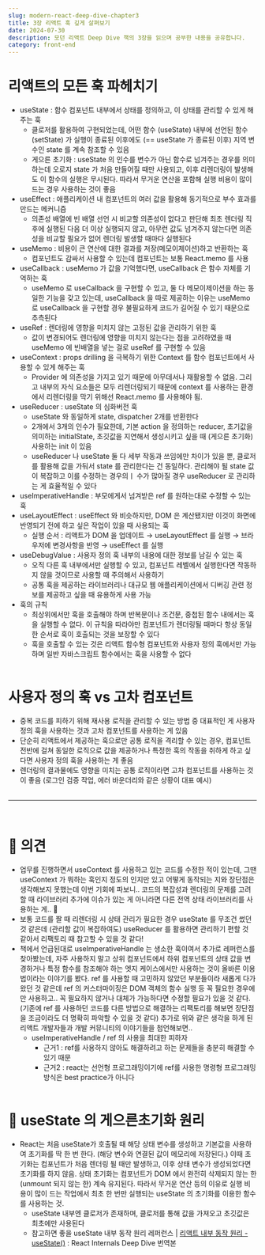 ```yaml
---
slug: modern-react-deep-dive-chapter3
title: 3장 리액트 훅 깊게 살펴보기
date: 2024-07-30
description: 모던 리액트 Deep Dive 책의 3장을 읽으며 공부한 내용을 공유합니다.
category: front-end
---
```


# 리액트의 모든 훅 파헤치기
- useState : 함수 컴포넌트 내부에서 상태를 정의하고, 이 상태를 관리할 수 있게 해주는 훅
    - 클로저를 활용하여 구현되었는데, 어떤 함수 (useState) 내부에 선언된 함수 (setState) 가 실행이 종료된 이후에도 (== useState 가 종료된 이후) 지역 변수인 state 를 계속 참조할 수 있음
    - 게으른 초기화 : useState 의 인수를 변수가 아닌 함수로 넘겨주는 경우를 의미하는데 오로지 state 가 처음 만들어질 때만 사용되고, 이후 리렌더링이 발생해도 이 함수의 실행은 무시된다. 따라서 무거운 연산을 포함해 실행 비용이 많이 드는 경우 사용하는 것이 좋음
- useEffect : 애플리케이션 내 컴포넌트의 여러 값을 활용해 동기적으로 부수 효과를 만드는 메커니즘
    - 의존성 배열에 빈 배열 선언 시 비교할 의존성이 없다고 판단해 최초 렌더링 직후에 실행된 다음 더 이상 실행되지 않고, 아무런 값도 넘겨주지 않는다면 의존성을 비교할 필요가 없어 렌더링 발생할 때마다 실행된다
- useMemo : 비용이 큰 연산에 대한 결과를 저장(메모이제이션)하고 반환하는 훅
    - 컴포넌트도 감싸서 사용할 수 있는데 컴포넌트는 보통 React.memo 를 사용
- useCallback : useMemo 가 값을 기억했다면, useCallback 은 함수 자체를 기억하는 훅
    - useMemo 로 useCallback 을 구현할 수 있고, 둘 다 메모이제이션을 하는 동일한 기능을 갖고 있는데, useCallback 을 따로 제공하는 이유는 useMemo 로 useCallback 을 구현할 경우 불필요하게 코드가 길어질 수 있기 때문으로 추측된다
- useRef : 렌더링에 영향을 미치지 않는 고정된 값을 관리하기 위한 훅
    - 값이 변경되어도 렌더링에 영향을 미치지 않는다는 점을 고려하였을 때 useMemo 에 빈배열을 넣는 걸로 useRef 를 구현할 수 있음
- useContext : props drilling 을 극복하기 위한 Context 를 함수 컴포넌트에서 사용할 수 있게 해주는 훅
    - Provider 에 의존성을 가지고 있기 때문에 아무데서나 재활용할 수 없음. 그리고 내부의 자식 요소들은 모두 리렌더링되기 때문에 context 를 사용하는 환경에서 리렌더링을 막기 위해선 React.memo 를 사용해야 됨.
- useReducer : useState 의 심화버전 훅
    - useState 와 동일하게 state, dispatcher 2개를 반환한다
    - 2개에서 3개의 인수가 필요한데, 기본 action 을 정의하는 reducer, 초기값을 의미하는 initialState, 초깃값을 지연해서 생성시키고 싶을 때 (게으른 초기화) 사용하는 init 이 있음
    - useReducer 나 useState 둘 다 세부 작동과 쓰임에만 차이가 있을 뿐, 클로저를 활용해 값을 가둬서 state 를 관리한다는 건 동일하다. 관리해야 될 state 값이 복잡하고 이를 수정하는 경우의ㅣ 수가 많아질 경우 useReducer 로 관리하는 게 효율적일 수 있다
- useImperativeHandle : 부모에게서 넘겨받은 ref 를 원하는대로 수정할 수 있는 훅
- useLayoutEffect : useEffect 와 비슷하지만, DOM 은 계산됐지만 이것이 화면에 반영되기 전에 하고 싶은 작업이 있을 때 사용되는 훅
    - 실행 순서 : 리액트가 DOM 을 업데이트 → useLayoutEffect 를 실행 → 브라우저에 변경사항을 반영 → useEffect 를 실행
- useDebugValue : 사용자 정의 훅 내부의 내용에 대한 정보를 남길 수 있는 훅
    - 오직 다른 훅 내부에서만 실행할 수 있고, 컴포넌트 레벨에서 실행한다면 작동하지 않을 것이므로 사용할 때 주의해서 사용하기
    - 공통 훅을 제공하는 라이브러리나 대규모 웹 애플리케이션에서 디버깅 관련 정보를 제공하고 싶을 때 유용하게 사용 가능
- 훅의 규칙
    - 최상위에서만 훅을 호출해야 하며 반복문이나 조건문, 중첩된 함수 내에서는 훅을 실행할 수 없다. 이 규칙을 따라야만 컴포넌트가 렌더링될 때마다 항상 동일한 순서로 훅이 호출되는 것을 보장할 수 있다
    - 훅을 호출할 수 있는 것은 리액트 함수형 컴포넌트와 사용자 정의 훅에서만 가능하며 일반 자바스크립트 함수에서는 훅을 사용할 수 없다
<br /> <br />

# 사용자 정의 훅 vs 고차 컴포넌트
- 중복 코드를 피하기 위해 재사용 로직을 관리할 수 있는 방법 중 대표적인 게 사용자 정의 훅을 사용하는 것과 고차 컴포넌트를 사용하는 게 있음
- 단순히 리액트에서 제공하는 훅으로만 공통 로직을 격리할 수 있는 경우, 컴포넌트 전반에 걸쳐 동일한 로직으로 값을 제공하거나 특정한 훅의 작동을 취하게 하고 싶다면 사용자 정의 훅을 사용하는 게 좋음
- 렌더링의 결과물에도 영향을 미치는 공통 로직이라면 고차 컴포넌트를 사용하는 것이 좋음 (로그인 검증 작업, 에러 바운더리와 같은 상황이 대표 예시)
<br /> <br />

---
<br />

# 💭 의견
- 업무를 진행하면서 useContext 를 사용하고 있는 코드를 수정한 적이 있는데, 그땐 useContext 가 뭐하는 훅인지 정도의 인지만 있고 어떻게 동작되는 지와 장단점은 생각해보지 못했는데 이번 기회에 파보니.. 코드의 복잡성과 렌더링의 문제를 고려할 때 라이브러리 추가에 이슈가 있는 게 아니라면 다른 전역 상태 라이브러리를 사용하는 게.. 💭
- 보통 코드를 짤 때 리렌더링 시 상태 관리가 필요한 경우 useState 를 무조건 썼던 것 같은데 (관리할 값이 복잡하여도) useReducer 를 활용하면 관리하기 편할 것 같아서 리팩토리 때 참고할 수 있을 것 같다!
- 책에서 언급된대로 useImperativeHandle 는 생소한 훅이여서 추가로 레퍼런스를 찾아봤는데, 자주 사용하지 말고 상위 컴포넌트에서 하위 컴포넌트의 상태 값을 변경하거나 특정 함수를 참조해야 하는 엣지 케이스에서만 사용하는 것이 올바른 이용법이라는 이야기를 봤다. ref 를 사용할 때 고민하지 않았던 부분들이라 새롭게 다가왔던 것 같은데 ref 의 커스터마이징은 DOM 객체의 함수 실행 등 꼭 필요한 경우에만 사용하고.. 꼭 필요하지 않거나 대체가 가능하다면 수정할 필요가 있을 것 같다. (기존에 ref 를 사용하던 코드를 다른 방법으로 해결하는 리팩토리를 해보면 장단점을 조금이라도 더 명확히 파악할 수 있을 것 같다) 추가로 위와 같은 생각을 하게 된 리액트 개발자들과 개발 커뮤니티의 이야기들을 첨언해보면..
    - useImperativeHandle / ref 의 사용을 최대한 피하자
        - 근거1 : ref를 사용하지 않아도 해결하려고 하는 문제들을 충분히 해결할 수 있기 때문
        - 근거2 : react는 선언형 프로그래밍이기에 ref를 사용한 명령형 프로그래밍 방식은 best practice가 아니다
<br /> <br />

# 📑 useState 의 게으른초기화 원리
- React는 처음 useState가 호출될 때 해당 상태 변수를 생성하고 기본값을 사용하여 초기화를 딱 한 번 한다. (해당 변수와 연결된 값이 메모리에 저장된다.) 이때 초기화는 컴포넌트가 처음 렌더링 될 때만 발생하고, 이후 상태 변수가 생성되었다면 초기화를 하지 않음. 상태 초기화는 컴포넌트가 DOM 에서 완전히 삭제되지 않는 한 (unmount 되지 않는 한) 계속 유지된다. 따라서 무거운 연산 등의 이유로 실행 비용이 많이 드는 작업에서 최초 한 번만 실행되는 useState 의 초기화를 이용한 함수를 사용하는 것.
    - useState 내부엔 클로저가 존재하며, 클로저를 통해 값을 가져오고 초깃값은 최초에만 사용된다
    - 참고하면 좋을 useState 내부 동작 원리 레퍼런스 | [리액트 내부 동작 원리 - useState()](https://medium.com/@sanoopark/%EB%A6%AC%EC%95%A1%ED%8A%B8-%EB%82%B4%EB%B6%80-%EB%8F%99%EC%9E%91-%EC%9B%90%EB%A6%AC-5-usestate-0c7d779997a9) : React Internals Deep Dive 번역본
<br /> <br />